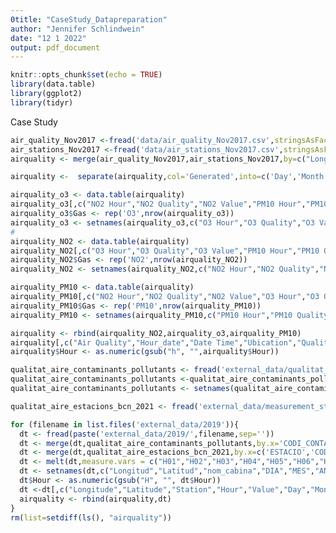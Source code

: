 ---
0title: "CaseStudy_Datapreparation"
author: "Jennifer Schlindwein"
date: "12 1 2022"
output: pdf_document
---

```{r setup, include=FALSE}
knitr::opts_chunk$set(echo = TRUE)
library(data.table)
library(ggplot2)
library(tidyr)
```
Case Study
```{r,include=FALSE}
air_quality_Nov2017 <-fread('data/air_quality_Nov2017.csv',stringsAsFactors = TRUE)
air_stations_Nov2017 <-fread('data/air_stations_Nov2017.csv',stringsAsFactors = TRUE)
airquality <- merge(air_quality_Nov2017,air_stations_Nov2017,by=c("Longitude","Latitude","Station"))

airquality <-  separate(airquality,col='Generated',into=c('Day','Month','Year','Hour_date','Minute'))

airquality_o3 <- data.table(airquality)
airquality_o3[,c("NO2 Hour","NO2 Quality","NO2 Value","PM10 Hour","PM10 Quality","PM10 Value"):=NULL]
airquality_o3$Gas <- rep('O3',nrow(airquality_o3))
airquality_o3 <- setnames(airquality_o3,c("O3 Hour","O3 Quality","O3 Value"),c("Hour","Quality","Value"))
#
airquality_NO2 <- data.table(airquality)
airquality_NO2[,c("O3 Hour","O3 Quality","O3 Value","PM10 Hour","PM10 Quality","PM10 Value"):=NULL]
airquality_NO2$Gas <- rep('NO2',nrow(airquality_NO2))
airquality_NO2 <- setnames(airquality_NO2,c("NO2 Hour","NO2 Quality","NO2 Value"),c("Hour","Quality","Value"))

airquality_PM10 <- data.table(airquality)
airquality_PM10[,c("NO2 Hour","NO2 Quality","NO2 Value","O3 Hour","O3 Quality","O3 Value"):=NULL]
airquality_PM10$Gas <- rep('PM10',nrow(airquality_PM10))
airquality_PM10 <- setnames(airquality_PM10,c("PM10 Hour","PM10 Quality","PM10 Value"),c("Hour","Quality","Value"))

airquality <- rbind(airquality_NO2,airquality_o3,airquality_PM10)
airquality[,c("Air Quality","Hour_date","Date Time","Ubication","Quality","Minute" ):=NULL]
airquality$Hour <- as.numeric(gsub("h", "",airquality$Hour))

qualitat_aire_contaminants_pollutants <- fread('external_data/qualitat_aire_contaminants_pollutants.csv',stringsAsFactors = TRUE)
qualitat_aire_contaminants_pollutants <-qualitat_aire_contaminants_pollutants[Desc_Contaminant %in% c('NO2','O3','PM10'),]
qualitat_aire_contaminants_pollutants <- setnames(qualitat_aire_contaminants_pollutants,'Desc_Contaminant','Gas')

qualitat_aire_estacions_bcn_2021 <- fread('external_data/measurement_stations/2021_qualitat_aire_estacions.csv',stringsAsFactors = TRUE)

for (filename in list.files('external_data/2019')){
  dt <- fread(paste('external_data/2019/',filename,sep=''))
  dt <- merge(dt,qualitat_aire_contaminants_pollutants,by.x='CODI_CONTAMINANT',by.y='Codi_Contaminant')
  dt <- merge(dt,qualitat_aire_estacions_bcn_2021,by.x=c('ESTACIO','CODI_CONTAMINANT'),by.y=c('Estacio','Codi_Contaminant'))
  dt <- melt(dt,measure.vars = c("H01","H02","H03","H04","H05","H06","H07","H08","H09","H10","H11","H12","H13","H14","H15","H16","H17","H18","H19","H20","H21","H22","H23","H24"),variable.name='Hour',value.name='Value')
  dt <- setnames(dt,c("Longitud","Latitud","nom_cabina","DIA","MES","ANY","Nom_districte","Nom_barri"),c("Longitude","Latitude","Station","Day","Month","Year","District Name"   ,"Neighborhood Name"))
  dt$Hour <- as.numeric(gsub("H", "", dt$Hour))
  dt <-dt[,c("Longitude","Latitude","Station","Hour","Value","Day","Month","Year","District Name"  ,"Neighborhood Name","Gas")]
  airquality <- rbind(airquality,dt)
}
rm(list=setdiff(ls(), "airquality"))
```


